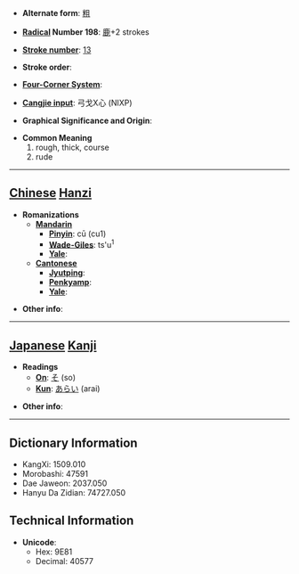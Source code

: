 * '''Alternate form''': [[粗]]

* '''[[Wiktionary:Chinese radical index| Radical]] Number 198''': [[Wiktionary:Chinese radical index 鹿|鹿]]+2 strokes

* '''[[Wiktionary:Chinese total strokes index|Stroke number]]''': [[Wiktionary:Chinese total strokes index 13|13]]

* '''Stroke order''': 

* '''[[Wiktionary:Chinese four corner index|Four-Corner System]]''': 

* '''[[Wiktionary:Chinese Cangjie index|Cangjie input]]''': 弓戈X心 (NIXP)

* '''Graphical Significance and Origin''': 

* '''Common Meaning'''
*#rough, thick, course
*# rude


----

== [[Chinese]] [[Hanzi]] ==

* '''Romanizations'''
** '''[[Mandarin]]'''
*** '''[[Pinyin]]''': cū (cu1)
*** '''[[Wade-Giles]]''': ts'u<sup>1</sup>
*** '''[[Yale]]''': 
** '''[[Cantonese]]'''
*** '''[[Jyutping]]''':
*** '''[[Penkyamp]]''': 
*** '''[[Yale]]''': 

* '''Other info''': 

----

== [[Japanese]] [[Kanji]] ==

* '''Readings'''
** '''[[On]]''': [[そ]] (so)
** '''[[Kun]]''': [[あらい]] (arai)

* '''Other info''':  

----

== Dictionary Information ==

* KangXi: 1509.010
* Morobashi: 47591
* Dae Jaweon: 2037.050
* Hanyu Da Zidian: 74727.050

== Technical Information ==

* '''Unicode''':
** Hex: 9E81
** Decimal: 40577